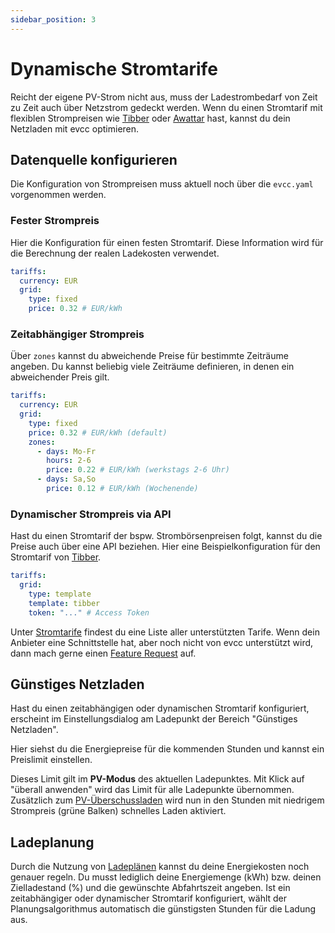 ```yaml
---
sidebar_position: 3
---
```



# Dynamische Stromtarife

Reicht der eigene PV-Strom nicht aus, muss der Ladestrombedarf von Zeit zu Zeit auch über Netzstrom gedeckt werden.
Wenn du einen Stromtarif mit flexiblen Strompreisen wie [Tibber](https://tibber.com/de/) oder [Awattar](https://www.awattar.de/) hast, kannst du dein Netzladen mit evcc optimieren.

## Datenquelle konfigurieren

Die Konfiguration von Strompreisen muss aktuell noch über die `evcc.yaml` vorgenommen werden.

### Fester Strompreis

Hier die Konfiguration für einen festen Stromtarif.
Diese Information wird für die Berechnung der realen Ladekosten verwendet.

```yaml
tariffs:
  currency: EUR
  grid:
    type: fixed
    price: 0.32 # EUR/kWh
```

### Zeitabhängiger Strompreis

Über `zones` kannst du abweichende Preise für bestimmte Zeiträume angeben.
Du kannst beliebig viele Zeiträume definieren, in denen ein abweichender Preis gilt.

```yaml
tariffs:
  currency: EUR
  grid:
    type: fixed
    price: 0.32 # EUR/kWh (default)
    zones:
      - days: Mo-Fr
        hours: 2-6
        price: 0.22 # EUR/kWh (werkstags 2-6 Uhr)
      - days: Sa,So
        price: 0.12 # EUR/kWh (Wochenende)
```

### Dynamischer Strompreis via API

Hast du einen Stromtarif der bspw. Strombörsenpreisen folgt, kannst du die Preise auch über eine API beziehen.
Hier eine Beispielkonfiguration für den Stromtarif von [Tibber](https://tibber.com/de/).

```yaml
tariffs:
  grid:
    type: template
    template: tibber
    token: "..." # Access Token
```

Unter [Stromtarife](../tariffs) findest du eine Liste aller unterstützten Tarife.
Wenn dein Anbieter eine Schnittstelle hat, aber noch nicht von evcc unterstützt wird, dann mach gerne einen [Feature Request](https://github.com/evcc-io/evcc/issues/new/choose) auf.

## Günstiges Netzladen

Hast du einen zeitabhängigen oder dynamischen Stromtarif konfiguriert, erscheint im Einstellungsdialog am Ladepunkt der Bereich "Günstiges Netzladen".

<Screenshot
  name="features/screenshots/co2-loadpoint-settings"
  caption="Einstellungen am Ladepunkt"
/>

Hier siehst du die Energiepreise für die kommenden Stunden und kannst ein Preislimit einstellen.

<Screenshot
  name="features/screenshots/dynamicprice-modal"
  caption="Screenshot vom Smartes Netzladen Dialog mit eingestelltem Preislimit"
/>

Dieses Limit gilt im **PV-Modus** des aktuellen Ladepunktes.
Mit Klick auf "überall anwenden" wird das Limit für alle Ladepunkte übernommen.
Zusätzlich zum [PV-Überschussladen](./solar-charging) wird nun in den Stunden mit niedrigem Strompreis (grüne Balken) schnelles Laden aktiviert.

## Ladeplanung

Durch die Nutzung von [Ladeplänen](./plans) kannst du deine Energiekosten noch genauer regeln.
Du musst lediglich deine Energiemenge (kWh) bzw. deinen Zielladestand (%) und die gewünschte Abfahrtszeit angeben.
Ist ein zeitabhängiger oder dynamischer Stromtarif konfiguriert, wählt der Planungsalgorithmus automatisch die günstigsten Stunden für die Ladung aus.

<Screenshot
  name="features/screenshots/dynamicprice-plan"
  caption="Screenshot des Ladeplan Dialogs mit preisoptimierter Ladung"
/>
